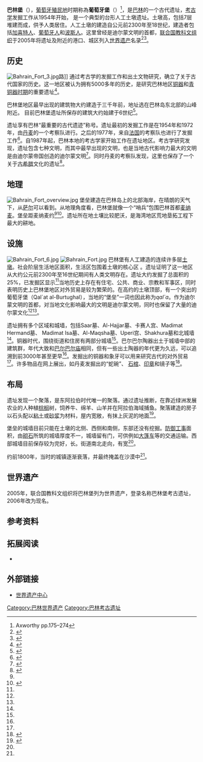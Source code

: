 {{世界遗产概要表
|site_img = File:Bahrain Fort March 2015.JPG
|site_img_capt = 巴林堡
|site_img_width = 275px
|zh_name = 巴林堡—古代港口和迪尔蒙首都
|en_name = Qal'at al-Bahrain – Ancient Harbour and Capital of Dilmun
|fr_name = Qal'at al-Bahreïn – ancien port et capitale de Dilmun 
|country ={{BHR}}
|Region =阿拉伯国家
|area = 32.0000 ha<br />（缓冲区1238.0000 ha）
|criterion_c = (ii)(iii)(iv)
|rg_year = 2005年
|ex_rg_year = 
|remarks = 2006年更改登录名称
|url_no = 1192
|map_img =
|map_img_width = 275px
|Coor={{coord|26|14|01|N|50|31|14|E|type:landmark_source:dewiki|display=inline,title}}
|}}

'''巴林堡'''（{{lang-ar|قلعة البحرين}}），[[葡萄牙殖民地|葡萄牙殖民地]]时期称為'''葡萄牙堡'''（{{lang-pt|Qal'at al Portugal}}）<ref>Axworthy pp.175–274</ref>，是[[巴林|巴林]]的一个古代遗址，[[考古学|考古学]]发掘工作从1954年开始， 是一个典型的台形人工土墩遗址。土墩高{{convert|12|m|ft|0}}，包括7层堆建而成，供予人类居住。人工土墩的建造自公元前2300年至18世纪，建造者包括[[加喜特人|加喜特人]]、[[葡萄牙人|葡萄牙人]]和[[波斯人|波斯人]]。这里曾经是迪尔蒙文明的首都，[[联合国教科文组织|联合国教科文组织]]于2005年将遗址及附近的港口、城区列入[[世界遗产|世界遗产]]名录<ref name=list>{{Cite web|url=http://whc.unesco.org/en/list/1192|title=Qal’at al-Bahrain – Ancient Harbour and Capital of Dilmun|accessdate=28 April 2011|publisher=United Nations Educational, Scientific and Cultural Organization|archive-date=2018-12-26|archive-url=https://web.archive.org/web/20181226065402/http://whc.unesco.org/en/list/1192%20|dead-url=no}}</ref><ref name=evaluate>{{Cite web|url=http://whc.unesco.org/archive/advisory_body_evaluation/1192bis.pdf|format=pdf|title=Qal’at al-Bahrain (Bahrain) no 1192|accessdate=28 April 2011|publisher=United Nations Educational, Scientific and Cultural Organization|archive-date=2016-03-16|archive-url=https://web.archive.org/web/20160316031517/http://whc.unesco.org/archive/advisory_body_evaluation/1192bis.pdf|dead-url=no}}</ref>。

==历史==
[[File:Bahrain_Fort_3.jpg|thumb]]路]]
通过考古学的发掘工作和出土文物研究，确立了关于古代国家的历史。这一地区被认为拥有5000多年的历史，是研究巴林地区[[铜器|铜器]]和[[青铜器时期|青铜器时期]]的重要遗址<ref name="Whelan1983">{{cite book|last=Whelan|first=John|title=Bahrain: a MEED practical guide|url=http://books.google.com/books?id=ZoQOAAAAQAAJ&pg=PT17|accessdate=5 May 2011|date=April 1983|publisher=Middle East Economic Digest|isbn=978-0-9505211-7-6|pages=17 et seqq|archive-date=2020-08-20|archive-url=https://web.archive.org/web/20200820042831/https://books.google.com/books?id=ZoQOAAAAQAAJ&pg=PT17|dead-url=no}}</ref>。

巴林堡地区最早出现的建筑物大约建造于三千年前，地址选在巴林岛东北部的山峰附近。 目前巴林堡遗址所保存的建筑大约始建于6世纪<ref name="Cavendish2006">{{cite book|last=Cavendish|first=Marshall|title=World and Its Peoples|url=http://books.google.com/books?id=j894miuOqc4C&pg=PA42|accessdate=5 May 2011|date=September 2006|publisher=Marshall Cavendish|isbn=978-0-7614-7571-2|page=42|archive-date=2020-08-19|archive-url=https://web.archive.org/web/20200819130019/https://books.google.com/books?id=j894miuOqc4C&pg=PA42|dead-url=no}}</ref>。

遗址享有巴林“最重要的古代遗迹”称号。遗址最初的发掘工作是在1954年和1972年，由[[丹麦|丹麦]]的一个考察队进行。之后的1977年，来自[[法国|法国]]的考察队也进行了发掘工作<ref name="Boucharlat1984">{{cite book|last=Boucharlat|first=Rémy|title=Arabie orientale, Mésopotamie et Iran méridional: de l'âge du fer au début de la période islamique|url=http://books.google.com/books?id=WettAAAAMAAJ|accessdate=5 May 2011|year=1984|publisher=Éditions Recherche sur les civilisations|archive-date=2020-08-20|archive-url=https://web.archive.org/web/20200820010509/https://books.google.com/books?id=WettAAAAMAAJ|dead-url=no}}</ref>。自1987年起，巴林本地的考古学家开始工作在遗址地区。考古学研究发现，遗址包含七种文明，而其中最早出现的文明，也是当地古代影响力最大的文明是由迪尔蒙帝国创造的迪尔蒙文明<ref name="Hill">{{cite book|author=Dr Mike Hill|title=Wildlife of Bahrain|url=http://books.google.com/books?id=LHFd8ajk69EC&pg=PA92|accessdate=30 April 2011|publisher=Miracle Graphics|isbn=978-99901-37-04-0|pages=92 et seqq|archive-date=2020-08-19|archive-url=https://web.archive.org/web/20200819141841/https://books.google.com/books?id=LHFd8ajk69EC&pg=PA92|dead-url=no}}</ref>。同时丹麦的考察队发现，这里也保存了一个关于[[古希腊|古希腊]]文化的遗址<ref name="KhalifaRice1986">{{cite book|last1=Khalifa|first1=Haya Ali|last2=Rice|first2=Michael|title=Bahrain through the ages: the archaeology|url=http://books.google.com/books?id=-N9tAAAAMAAJ|accessdate=5 May 2011|year=1986|publisher=KPI|isbn=978-0-7103-0112-3|archive-date=2020-08-19|archive-url=https://web.archive.org/web/20200819152245/https://books.google.com/books?id=-N9tAAAAMAAJ|dead-url=no}}</ref>。

==地理==
[[File:Bahrain_Fort_overview.jpg|thumb]]
堡垒建造在巴林岛上的北部海岸，在晴朗的天气下，从[[萨尔_(巴林)|萨尔]]可以看到。从地理角度看，巴林堡就像一个“哨兵”包围巴林首都[[麦纳麦|麦纳麦]]。堡垒距麦纳麦约{{convert|6|km|mi|0|abbr=on}}<ref name="Hill"/><ref name="Group">{{cite book|author=Oxford Business Group|title=The Report: Emerging Bahrain 2007|url=http://books.google.com/books?id=l5hhDiyVknkC&pg=PA158|accessdate=30 April 2011|publisher=Oxford Business Group|isbn=978-1-902339-73-3|pages=158 et seqq|archive-date=2020-08-19|archive-url=https://web.archive.org/web/20200819141016/https://books.google.com/books?id=l5hhDiyVknkC&pg=PA158|dead-url=no}}</ref>。遗址所在地土壤比较肥沃，是海湾地区荒地垦拓工程下最大的耕地。  

==设施==
[[File:Bahrain_Fort_6.jpg|thumb]]
[[File:Bahrain_Fort.jpg|thumb]]
巴林堡有人工建造的连续许多层[[土墩|土墩]]。社会阶层生活地区面积{{convert|180,000|sqft|sqm}}，生活区包围着土墩的核心区 。遗址证明了这一地区从大约公元前2300年至16世纪期间有人类文明存在。遗址大约发掘了总面积的25%，已发掘区显示<ref name=list/>当地历史上存在有住宅、公共、商业、宗教和军事区，同时表明历史上巴林堡地区对外贸易是较为繁荣的。在高约{{convert|12|m|ft}}的土墩顶部，有一个突出的葡萄牙堡（Qal`at al-Burtughal），当地的“堡垒”一词也因此称为''qal`a''。作为迪尔蒙文明的首都，对当地文化影响最大的文明是迪尔蒙文明，同时也保留了大量的迪尔蒙文化<ref name=list/><ref name=evaluate/>。

遗址拥有多个区域和城墙，包括Saar墓、Al-Hajjar墓、卡赛人宫、Madimat Hermand墓、 Madimat Isa墓、Al-Maqsha墓、Uperi宫、Shakhura墓和北城墙<ref name="CrawfordRice2005"/>。铜器时代，围绕街道和住房有两部分城墙<ref name="Whelan1983"/>。巴尔巴尔陶器出土于城墙中部的建筑群，年代大致和[[巴尔巴尔庙|巴尔巴尔庙]]相同，但有一些出土陶器的年代更为久远，可以追溯到前3000年甚至更早<ref name="Whelan1983"/>。发掘出的铜器和象牙可以用来研究古代的对外贸易<ref name="Whelan1983"/>。许多物品在网上展出，如丹麦发掘出的“蛇碗”、 [[石棺|石棺]]、[[印章|印章]]和镜子等<ref name="CrawfordRice2005">{{cite book|last1=Crawford|first1=Harriet|last2=Rice|first2=Michael|title=Traces of Paradise: The Archaeology of Bahrain, 2500 BC to 300 AD|url=http://books.google.com/books?id=Y6KeP3v79MQC&pg=PA222|accessdate=5 May 2011|date=1 December 2005|publisher=I.B.Tauris|isbn=978-1-86064-742-0|page=222|archive-date=2020-08-20|archive-url=https://web.archive.org/web/20200820024621/https://books.google.com/books?id=Y6KeP3v79MQC&pg=PA222|dead-url=no}}</ref>。

==布局==
遗址发现一个聚落，是东阿拉伯时代唯一的聚落。通过遗址推断，在靠近绿洲发展农业的人种植[[棕榈|棕榈]]树，饲养牛、绵羊、山羊并在阿拉伯海域捕鱼。聚落建造的房子以石头配以[[粘土|粘土]]或[[砂浆|砂浆]]为材料，屋内宽敞，有抹上灰泥的地面<ref name="Crawford2000">{{cite book|author=Harriet E. W. Crawford|title=Traces of paradise: the archaeology of Bahrain 2500 BC-300 AD : an exhibition at the Brunei Gallery, Thornhaugh Street, London WC1, 12 July-15 September 2000|url=http://books.google.com/books?id=7qk_3PwXaycC&pg=PA59|accessdate=7 May 2011|date=12 July 2000|publisher=I.B. Tauris|isbn=978-0-9538666-0-1|pages=59–62|archive-date=2020-09-13|archive-url=https://web.archive.org/web/20200913111249/https://books.google.com/books?id=7qk_3PwXaycC&pg=PA59|dead-url=no}}</ref>。

堡垒的城墙目前只能在土墩的北侧、西侧和南侧，东部还没有挖掘。[[防御工事|防御工事]]面积{{convert|15|ha|sqft|0}}，由[[砌石|砌石]]所筑的城墙厚度不一，城墙留有门，可供例如[[大篷车|大篷车]]等的交通运输。西部城墙目前保存较为完好，长{{convert|9|m|ft}}。街道南北走向，有{{convert|12|m|ft|0}}宽<ref name="Crawford2000"/>。

约前1800年，当时的城镇逐渐衰落，并最终掩盖在沙漠中<ref name="Crawford2000"/>。

==世界遗产==
2005年，联合国教科文组织将巴林堡列为世界遗产，登录名称巴林堡考古遗址，2006年改为现名。{{世界遗产基准|2|3|4}}

==参考资料==
{{Reflist|2}}

==拓展阅读==
*{{cite book|last1=Kervran|first1=Monik|last2=Hiebert|first2=Fredrik Talmage|last3=Rougeulle|first3=Axelle|title=Qalʻat al-Bahrain: a trading and military outpost 3rd millennium B.C. – 17th century A.D.|url=http://books.google.com/books?id=9N1tAAAAMAAJ|year=2005|publisher=Brepols|isbn=978-2-503-99107-8|access-date=2013-04-20|archive-date=2020-09-25|archive-url=https://web.archive.org/web/20200925083446/https://books.google.com/books?id=9N1tAAAAMAAJ|dead-url=no}}

==外部链接==
*[http://whc.unesco.org/en/list/1192 世界遗产中心] {{Wayback|url=http://whc.unesco.org/en/list/1192 |date=20181226065402 }}

{{commons category|Qal'at al-Bahrain}}
{{巴林世界遺產}}

[[Category:巴林世界遗产|Category:巴林世界遗产]]
[[Category:巴林考古遗址|Category:巴林考古遗址]]